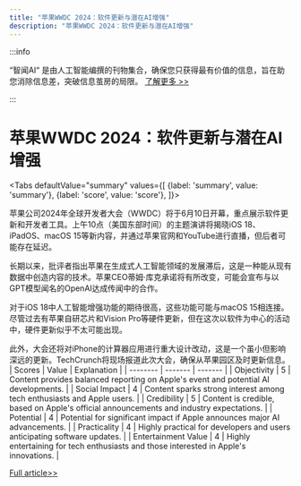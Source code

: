 ```yaml
---
title: "苹果WWDC 2024：软件更新与潜在AI增强"
description: "苹果WWDC 2024：软件更新与潜在AI增强"
---
```



:::info

“智闻AI“ 是由人工智能编撰的刊物集合，确保您只获得最有价值的信息，旨在助您消除信息差，突破信息茧房的局限。  [了解更多 >>](/)

:::

# 苹果WWDC 2024：软件更新与潜在AI增强


<Tabs
	defaultValue="summary"
	values={[
	{label: 'summary', value: 'summary'},
	{label: 'score', value: 'score'},
]}>
<TabItem value="summary">


苹果公司2024年全球开发者大会（WWDC）将于6月10日开幕，重点展示软件更新和开发者工具。上午10点（美国东部时间）的主题演讲将揭晓iOS 18、iPadOS、macOS 15等新内容，并通过苹果官网和YouTube进行直播，但后者可能存在延迟。

长期以来，批评者指出苹果在生成式人工智能领域的发展滞后，这是一种能从现有数据中创造内容的技术。苹果CEO蒂姆·库克承诺将有所改变，可能会宣布与以GPT模型闻名的OpenAI达成传闻中的合作。

对于iOS 18中人工智能增强功能的期待很高，这些功能可能与macOS 15相连接。尽管过去有苹果自研芯片和Vision Pro等硬件更新，但在这次以软件为中心的活动中，硬件更新似乎不太可能出现。

此外，大会还将对iPhone的计算器应用进行重大设计改动，这是一个虽小但影响深远的更新。TechCrunch将现场报道此次大会，确保从苹果园区及时更新信息。
</TabItem>
<TabItem value="score">
	| Scores     | Value   | Explanation |
	| -------- | ------- | ------- |
	| Objectivity  | 5    | Content provides balanced reporting on Apple's event and potential AI developments.    |
	| Social Impact | 4     | Content sparks strong interest among tech enthusiasts and Apple users.    |
	| Credibility    | 5    | Content is credible, based on Apple's official announcements and industry expectations.    |
	| Potential    | 4    | Potential for significant impact if Apple announces major AI advancements.    |
	| Practicality    | 4    | Highly practical for developers and users anticipating software updates.    |
	| Entertainment Value    | 4    | Highly entertaining for tech enthusiasts and those interested in Apple's innovations.    |
</TabItem>
</Tabs>

[Full article>>](https://techcrunch.com/2024/06/05/watch-apple-kick-off-wwdc-2024-right-here/)
